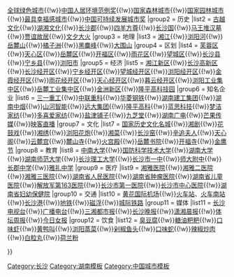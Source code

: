 {{Navbox
|name = 长沙市
|title = [[长沙市]]
|titlestyle =
|image = [[File:Administrative_Division_Changsha.png|160px|长沙市行政区划图]]
|style = text-align:left;
|state = {{{state<includeonly>|collapsed</includeonly>}}}
|above = 
|group1 = 荣誉
|list1 = [[全国文明城市]]{{!w}}[[全球绿色城市]]{{!w}}[[中国人居环境范例奖]]{{!w}}[[国家森林城市]]{{!w}}[[国家园林城市]]{{!w}}[[最具幸福感城市]]{{!w}}[[中国可持续发展城市奖]]
|group2 = 历史
|list2 = [[古越文化]]{{!w}}[[湖湘文化]]{{!w}}[[长沙郡]]{{!w}}[[四羊方尊]]{{!w}}[[长沙国]]{{!w}}[[马王堆汉墓]]{{!w}}[[贾谊故居]]{{!w}}[[文夕大火]]
|group3 = 地理
|list3 = [[湘江]]{{!w}}[[浏阳河]]{{!w}}[[岳麓山]]{{!w}}[[橘子洲]]{{!w}}[[黑麋峰]]{{!w}}[[大围山_(湖南省)|大围山]]
|group4 = 区划
|list4  = [[芙蓉区]]{{!w}}[[天心区]]{{!w}}[[岳麓区]]{{!w}}[[开福区]]{{!w}}[[雨花区]]{{!w}}[[望城区]]{{!w}}[[长沙县]]{{!w}}[[宁乡县]]{{!w}}[[浏阳市]]
|group5 = 经济
|list5 = [[湖南湘江新区|湘江新区]]{{!w}}[[长沙国家高新技术产业开发区|长沙高新区]]{{!w}}[[国家级长沙经济技术开发区|长沙经开区]]{{!w}}[[国家级宁乡经济开发区|宁乡经开区]]{{!w}}[[国家级望城经济技术开发区|望城经开区]]{{!w}}[[国家级浏阳经济技术开发区|浏阳经开区]]{{!w}}[[金霞经开区]]{{!w}}[[雨花经开区]]{{!w}}[[天心经开区]]{{!w}}[[暮云经开区]]{{!w}}[[浏阳工业集中区]]{{!w}}[[岳麓工业集中区]]{{!w}}[[金洲新区]]{{!w}}[[隆平高科技园]]
|group6 = 知名企业
|list6 = [[三一重工]]{{!w}}[[中联重科]]{{!w}}[[华菱钢铁]]{{!w}}[[湖南省建筑工程集团有限总公司|湖南建工集团]]{{!w}}[[湖南中烟工业有限公司|湖南中烟]]{{!w}}[[山河智能装备集团|山河智能]]{{!w}}[[远大科技集团有限公司|远大集团]]{{!w}}[[袁隆平农业高科技|隆平高科]]{{!w}}[[蓝思科技]]{{!w}}[[梦洁家纺]]{{!w}}[[多喜爱家纺]]{{!w}}[[湖南盐津铺子食品有限公司|盐津铺子]]{{!w}}[[九芝堂]]{{!w}}[[湖南广播电视台|湖南广电]]{{!w}}[[湖南芒果传媒有限公司|芒果传媒]]{{!w}}[[映客直播]]
|group7 = 文化
|list7 = [[国家历史文化名城]]{{!w}}[[湘剧]]{{!w}}[[花鼓戏]]{{!w}}[[湘绣]]{{!w}}[[浏阳花炮]]{{!w}}[[湘菜]]{{!w}}[[长沙窑]]{{!w}}[[辛追夫人]]{{!w}}[[天心阁]]{{!w}}[[云麓宫]]{{!w}}[[麓山寺]]{{!w}}[[火宫殿庙会|火宫殿]]{{!w}}[[岳麓书院]]{{!w}}[[开福寺 (长沙)|开福寺]]{{!w}}[[中国金鹰电视艺术节|金鹰节]]
|group8 = 教育
|list8 = [[中南大学]]{{!w}}[[国防科学技术大学]]{{!w}}[[湖南大学]]{{!w}}[[湖南师范大学]]{{!w}}[[长沙理工大学]]{{!w}}[[湖南省长沙市第一中学|长沙市一中]]{{!w}}[[湖南师范大学附属中学|师大附中]]{{!w}}[[长郡中学]]{{!w}}[[长沙市雅礼中学|雅礼中学]]
|group9 = 医疗
|list9 = [[中南大学湘雅医院|湘雅医院]]{{!w}}[[中南大学湘雅二医院|湘雅二医院]]{{!w}}[[中南大学湘雅三医院|湘雅三医院]]{{!w}}[[湖南省人民医院]]{{!w}}[[湖南省肿瘤医院]]{{!w}}[[湖南省儿童医院]]{{!w}}[[解放军第163医院]]{{!w}}[[长沙市第一医院]]{{!w}}[[长沙市中心医院]]{{!w}}[[湖南省妇幼保健院]]
|group10 = 交通
|list10 = [[长沙黄花国际机场|黄花国际机场]]{{!w}}[[长沙站|火车站]]、[[长沙南站|火车南站]]{{!w}}[[长沙港]]{{!w}}[[长沙地铁|地铁]]{{!w}}[[长沙磁浮快线|磁浮]]{{!w}}[[长株潭城际铁路|城际铁路]]
|group11 = 媒体
|list11 = [[长沙电视台]]{{!w}}[[长沙人民广播电台|广播电台]]{{!w}}[[三湘都市报]]{{!w}}[[长沙晚报]]{{!w}}[[潇湘晨报]]{{!w}}[[体坛周报]]{{!w}}[[今日女报]]
|group12 = 饮食
|list12 = [[臭豆腐]]{{!w}}[[糖油粑粑]]{{!w}}[[口味虾]]{{!w}}[[黄鸭叫]]{{!w}}[[浏阳蒸菜]]{{!w}}[[剁椒鱼头]]{{!w}}[[口味蛇]]{{!w}}[[辣椒炒肉]]{{!w}}[[白粒丸]]{{!w}}[[荷兰粉]]

}}<noinclude>
[[Category:长沙]]
[[Category:湖南模板]]
[[Category:中国城市模板]]